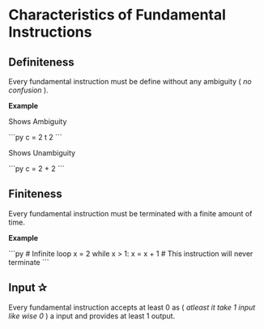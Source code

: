 # Characteristics of Fundamental Instructions

## Definiteness

Every fundamental instruction must be define
without any ambiguity ( *no confusion* ).

**Example**

Shows Ambiguity

<CodeS>
```py
c = 2 t 2
```
</CodeS>

Shows Unambiguity

<CodeS>
```py
c = 2 + 2
```
</CodeS>

## Finiteness

Every fundamental instruction must be terminated
with a finite amount of time.

**Example**

<CodeS>
```py
# Infinite loop
x = 2
while x > 1:
    x = x + 1 # This instruction will never terminate
```
</CodeS>


## Input ✰

Every fundamental instruction accepts at least 0  as ( *atleast it take 1 input like wise 0* ) a input and provides at least 1 output.
